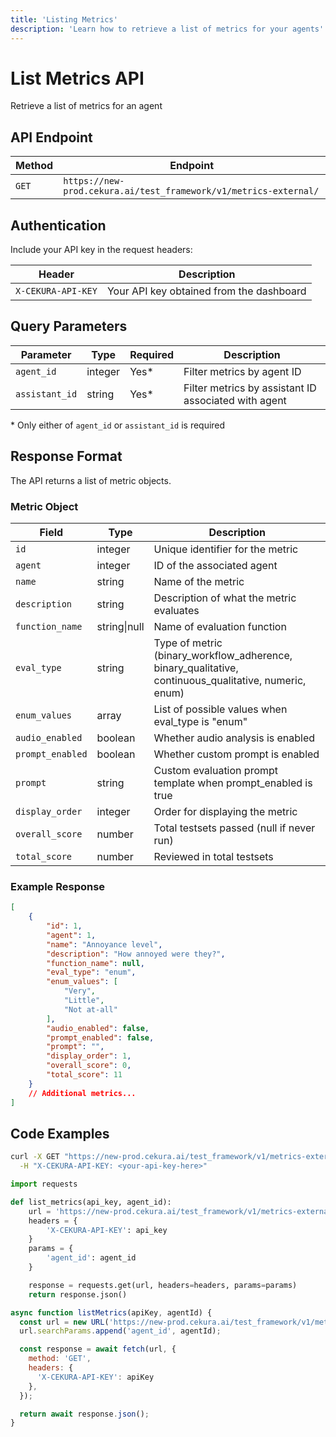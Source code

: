---
title: 'Listing Metrics'
description: 'Learn how to retrieve a list of metrics for your agents'
---

# List Metrics API
Retrieve a list of metrics for an agent

## API Endpoint

| Method | Endpoint |
|--------|----------|
| `GET` | `https://new-prod.cekura.ai/test_framework/v1/metrics-external/` |

## Authentication

Include your API key in the request headers:

| Header | Description |
|--------|-------------|
| `X-CEKURA-API-KEY` | Your API key obtained from the dashboard |

## Query Parameters

| Parameter | Type | Required | Description |
|-----------|------|----------|-------------|
| `agent_id` | integer | Yes* | Filter metrics by agent ID |
| `assistant_id` | string | Yes* | Filter metrics by assistant ID associated with agent |

\* Only either of `agent_id` or `assistant_id` is required

## Response Format

The API returns a list of metric objects.

### Metric Object

| Field | Type | Description |
|-------|------|-------------|
| `id` | integer | Unique identifier for the metric |
| `agent` | integer | ID of the associated agent |
| `name` | string | Name of the metric |
| `description` | string | Description of what the metric evaluates |
| `function_name` | string\|null | Name of evaluation function |
| `eval_type` | string | Type of metric (binary_workflow_adherence, binary_qualitative, continuous_qualitative, numeric, enum) |
| `enum_values` | array | List of possible values when eval_type is "enum" |
| `audio_enabled` | boolean | Whether audio analysis is enabled |
| `prompt_enabled` | boolean | Whether custom prompt is enabled |
| `prompt` | string | Custom evaluation prompt template when prompt_enabled is true |
| `display_order` | integer | Order for displaying the metric |
| `overall_score` | number | Total testsets passed (null if never run) |
| `total_score` | number | Reviewed in total testsets |

### Example Response

```json
[
    {
        "id": 1,
        "agent": 1,
        "name": "Annoyance level",
        "description": "How annoyed were they?",
        "function_name": null,
        "eval_type": "enum",
        "enum_values": [
            "Very",
            "Little", 
            "Not at-all"
        ],
        "audio_enabled": false,
        "prompt_enabled": false,
        "prompt": "",
        "display_order": 1,
        "overall_score": 0,
        "total_score": 11
    }
    // Additional metrics...
]
```

## Code Examples

<CodeGroup>

```bash Curl
curl -X GET "https://new-prod.cekura.ai/test_framework/v1/metrics-external/?agent_id=1" \
  -H "X-CEKURA-API-KEY: <your-api-key-here>"
```

```python Python
import requests

def list_metrics(api_key, agent_id):
    url = 'https://new-prod.cekura.ai/test_framework/v1/metrics-external/'
    headers = {
        'X-CEKURA-API-KEY': api_key
    }
    params = {
        'agent_id': agent_id
    }

    response = requests.get(url, headers=headers, params=params)
    return response.json()
```

```javascript JavaScript
async function listMetrics(apiKey, agentId) {
  const url = new URL('https://new-prod.cekura.ai/test_framework/v1/metrics-external/');
  url.searchParams.append('agent_id', agentId);

  const response = await fetch(url, {
    method: 'GET',
    headers: {
      'X-CEKURA-API-KEY': apiKey
    },
  });

  return await response.json();
}
```

</CodeGroup>
